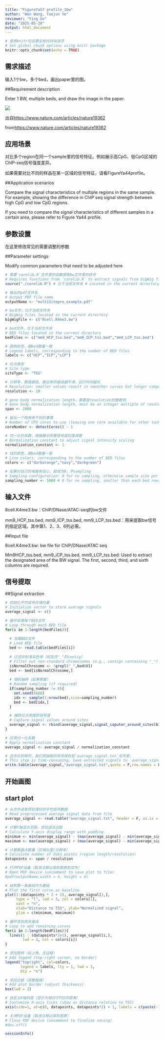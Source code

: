 ```yaml
---
title: "FigureYa57 profile_1bw"
author: "Wen Wang, Taojun Ye"
reviewer: "Ying Ge"
date: "2025-05-20"
output: html_document
---
```


```r
# 使用knitr包设置全局代码块选项
# Set global chunk options using knitr package
knitr::opts_chunk$set(echo = TRUE)
```

## 需求描述

输入1个bw，多个bed，画出paper里的图。

##Requirement description

Enter 1 BW, multiple beds, and draw the image in the paper.

![](example.png)

出自<https://www.nature.com/articles/nature19362>

from<https://www.nature.com/articles/nature19362>

## 应用场景

对比多个region在同一个sample里的信号特征。例如展示高CpG、低CpG区域的ChIP-seq信号强度差异。

如果需要对比不同的样品在某一区域的信号特征，请看FigureYa44profile。

##Application scenarios

Compare the signal characteristics of multiple regions in the same sample. For example, showing the difference in ChIP seq signal strength between high CpG and low CpG regions.

If you need to compare the signal characteristics of different samples in a certain area, please refer to Figure Ya44 profile.

## 参数设置

在这里修改常见的需要调整的参数

##Parameter settings

Modify common parameters that need to be adjusted here

```r

# 需要`corelib.R`文件里的函数提取bw文件里的信号
# Requires functions from `corelib.R` to extract signals from bigWig files
source("./corelib.R") # 位于当前文件夹 # Located in the current directory

# 输出的pdf文件名
# Output PDF file name
outputName <- "multiSitepro_example.pdf" 

# bw文件，位于当前文件夹
# BigWig files located in the current directory
bigWigFile <- c("8cell.K4me3.bw") 

# bed文件，位于当前文件夹
# BED files located in the current directory
bedFiles <- c("mm9_HCP_tss.bed","mm9_ICP_tss.bed","mm9_LCP_tss.bed") 

# 图例标签，跟bed数量一致
# Legend labels, corresponding to the number of BED files
labels <- c("HCP","ICP","LCP") 

# 位点类型
# Site type
siteType <- "TSS"

# 分辨率，数值越低，画出来的曲线越平滑，运行时间越长
# Resolution: smaller values result in smoother curves but longer computation time
resolution <- 10 

# gene body normalization length，需要是resolution的整数倍
# Gene body normalization length, must be an integer multiple of resolution
span <- 2000 

# 留出一个核用来干别的事情
# Number of CPU cores to use (leaving one core available for other tasks)
coreNumber <- detectCores() - 1 

# 均一化的系数，根据展示所需信号值刻度调整
# Normalization constant to adjust signal intensity scaling
normalization_constant <- 1 

# 线的颜色，跟bed数量一致
# Line colors, corresponding to the number of BED files
colors <- c("darkorange","navy","darkgreen") 

# 如果对自己的电脑有信心，就改为0，不sampling
# Sampling configuration: 0 for no sampling, otherwise sample size per BED file
sampling_number <- 5000 # 0 for no sampling, smaller than each bed rows
```


## 输入文件

8cell.K4me3.bw：ChIP/DNase/ATAC-seq的bw文件

mm9_HCP_tss.bed, mm9_ICP_tss.bed, mm9_LCP_tss.bed：用来提取bw信号的指定区域。其中第1、2、3、6列必需。

##Input file

8cell.K4me3.bw: bw file for ChIP/DNase/ATAC seq

Mm9HCP_tss.bed, mm9_iCP_tss.bed, mm9_LCP_tss.bed: Used to extract the designated area of the BW signal. The first, second, third, and sixth columns are required.

## 信号提取

##Signal extraction

```r
# 初始化平均信号存储向量
# Initialize vector to store average signals
average_signal <- c()

# 循环处理每个BED文件
# Loop through each BED file
for(i in 1:length(bedFiles)){
  
  # 加载BED文件
  # Load BED file
  bed <- read.table(bedFiles[i])
  
  # 过滤非标准染色体（如包含"_"的contig）
  # Filter out non-standard chromosomes (e.g., contigs containing "_")
  isNormalChrosome <- !grepl("_",bed$V1)
  bed <- bed[isNormalChrosome,]
  
  # 随机抽样（如果需要）
  # Random sampling (if required)
  if(sampling_number != 0){
    set.seed(6666)  
    idx <- sample(1:nrow(bed),size=sampling_number)  
    bed <- bed[idx,]  
  }

  # 捕获位点周围的信号值
  # Capture signal values around sites
  average_signal <- rbind(average_signal,signal_caputer_around_sites(bigWigFile,bed,resolution=resolution,span=span,cores=as.integer(coreNumber)))
}

# 应用归一化系数
# Apply normalization constant
average_signal <- average_signal / normalization_constant

# 这步比较耗时，我们把抽取的信号保存到`average_signal.txt`文件里。
# This step is time-consuming. Save extracted signals to `average_signal.txt`.
write.table(average_signal,"average_signal.txt",quote = F,row.names = F,col.names = F)
```


## 开始画图

## start plot

```r
# 从文件读取预处理好的平均信号数据
# Read preprocessed average signal data from file
average_signal <- read.table("average_signal.txt", header = F, as.is = T)

# 计算Y轴显示范围，添加适当边距
# Calculate Y-axis display range with padding
minimum <- min(average_signal) - (max(average_signal) - min(average_signal)) * 0.1
maximum <- max(average_signal) + (max(average_signal) - min(average_signal)) * 0.1 * length(bedFiles)

# 计算数据点数量（区域长度/分辨率）
# Calculate number of data points (region length/resolution)
datapoints <- span / resolution

# 打开PDF设备（取消注释以保存图表到文件）
# Open PDF device (uncomment to save plot to file)
#pdf(outputName,width = 4, height = 4)

# 绘制第一条曲线作为基础
# Plot the first curve as baseline
plot(1:(datapoints * 2 + 1), average_signal[1,], 
     type = "l", lwd = 3, col = colors[1],
     xaxt = "n", 
     xlab="Distance to TSS", ylab="Normalized signal", 
     ylim = c(minimum, maximum))

# 循环添加其余曲线
# Loop to add remaining curves
for(i in 2:length(bedFiles)){
  lines(1 : (datapoints*2+1), average_signal[i,], 
        lwd = 3, col = colors[i]) 
}

# 添加图例（右上角，无边框）
# Add legend (top-right corner, no border)
legend("topright", col=colors, 
       legend = labels, lty = 1, lwd = 3,
       bty = "n") 

# 添加边框（调整粗细）
# Add plot border (adjust thickness)
box(lwd = 2) 

# 自定义X轴刻度（显示为相对于TSS的距离）
# Customize X-axis ticks (show as distance relative to TSS)
axis(side=1, at=c(0, datapoints, datapoints*2) + 1, labels = c(paste(-1*span/1000, "kb"), siteType, paste(span/1000, "kb")))

# 关闭PDF设备（取消注释以保存图表）
# Close PDF device (uncomment to finalize saving)
#dev.off()
```

```r
sessionInfo()
```